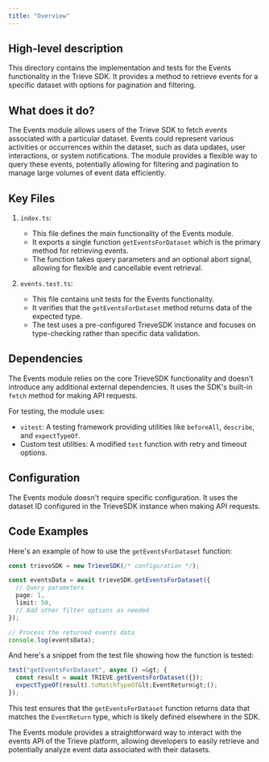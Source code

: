 ```yaml
---
title: "Overview"
---
```


## High-level description
This directory contains the implementation and tests for the Events functionality in the Trieve SDK. It provides a method to retrieve events for a specific dataset with options for pagination and filtering.

## What does it do?
The Events module allows users of the Trieve SDK to fetch events associated with a particular dataset. Events could represent various activities or occurrences within the dataset, such as data updates, user interactions, or system notifications. The module provides a flexible way to query these events, potentially allowing for filtering and pagination to manage large volumes of event data efficiently.

## Key Files

1. `index.ts`:
   - This file defines the main functionality of the Events module.
   - It exports a single function `getEventsForDataset` which is the primary method for retrieving events.
   - The function takes query parameters and an optional abort signal, allowing for flexible and cancellable event retrieval.

2. `events.test.ts`:
   - This file contains unit tests for the Events functionality.
   - It verifies that the `getEventsForDataset` method returns data of the expected type.
   - The test uses a pre-configured TrieveSDK instance and focuses on type-checking rather than specific data validation.

## Dependencies
The Events module relies on the core TrieveSDK functionality and doesn't introduce any additional external dependencies. It uses the SDK's built-in `fetch` method for making API requests.

For testing, the module uses:
- `vitest`: A testing framework providing utilities like `beforeAll`, `describe`, and `expectTypeOf`.
- Custom test utilities: A modified `test` function with retry and timeout options.

## Configuration
The Events module doesn't require specific configuration. It uses the dataset ID configured in the TrieveSDK instance when making API requests.

## Code Examples

Here's an example of how to use the `getEventsForDataset` function:

```typescript
const trieveSDK = new TrieveSDK(/* configuration */);

const eventsData = await trieveSDK.getEventsForDataset({
  // Query parameters
  page: 1,
  limit: 50,
  // Add other filter options as needed
});

// Process the returned events data
console.log(eventsData);
```

And here's a snippet from the test file showing how the function is tested:

```typescript
test("getEventsForDataset", async () =&gt; {
  const result = await TRIEVE.getEventsForDataset({});
  expectTypeOf(result).toMatchTypeOf&lt;EventReturn&gt;();
});
```

This test ensures that the `getEventsForDataset` function returns data that matches the `EventReturn` type, which is likely defined elsewhere in the SDK.

The Events module provides a straightforward way to interact with the events API of the Trieve platform, allowing developers to easily retrieve and potentially analyze event data associated with their datasets.